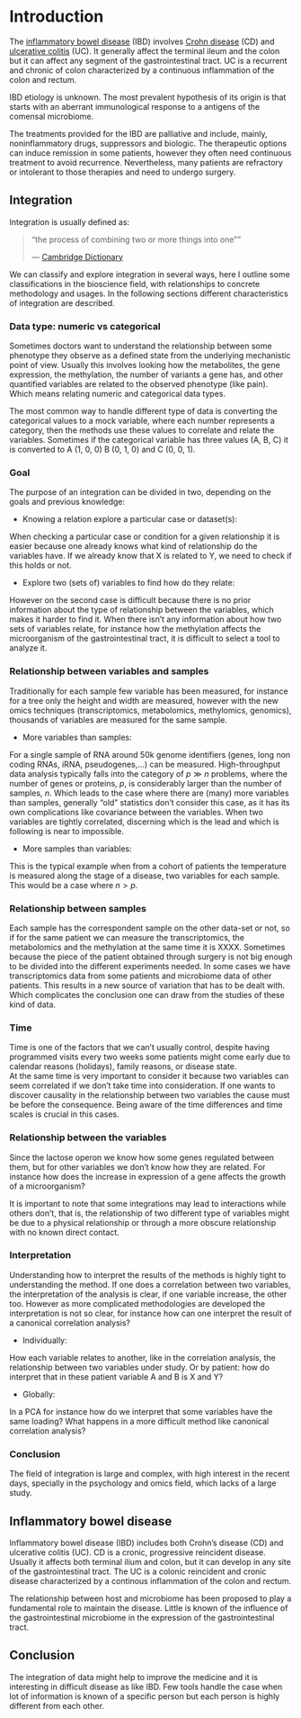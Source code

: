 # Introduction
The [inflammatory bowel disease](https://en.wikipedia.org/wiki/Inflammatory_bowel_disease) 
 (IBD) involves [Crohn disease](https://en.wikipedia.org/wiki/Crohn%27s_disease) (CD) and 
[ulcerative colitis](https://en.wikipedia.org/wiki/Ulcerative_colitis) (UC). 
It generally affect the terminal ileum and the colon but it can affect any segment of the gastrointestinal tract.
UC is a recurrent and chronic of colon characterized by a continuous inflammation of the colon and rectum.

IBD etiology is unknown. 
The most prevalent hypothesis of its origin is that starts with an aberrant immunological response to a antigens of the comensal microbiome.

The treatments provided for the IBD are palliative and include, mainly, noninflammatory drugs, suppressors and biologic. 
The therapeutic options can induce remission in some patients, however they often need continuous treatment to avoid recurrence. 
Nevertheless, many patients are refractory or intolerant to those therapies and need to undergo surgery. 

## Integration
Integration is usually defined as:

> "the process of combining two or more things into one""
>
> --- [Cambridge Dictionary](https://dictionary.cambridge.org/dictionary/english/integration)

We can classify and explore integration in several ways, here I outline some classifications in the bioscience field, with relationships to concrete methodology and usages. 
In the following sections different characteristics of integration are described.

### Data type: numeric vs categorical
Sometimes doctors want to understand the relationship between some phenotype they observe as a defined state from the underlying mechanistic point of view. 
Usually this involves looking how the metabolites, the gene expression, the methylation, the number of variants a gene has, and other quantified variables are related to the observed phenotype (like pain). 
Which means relating numeric and categorical data types. 

The most common way to handle different type of data is converting the categorical values to a mock variable, where each number represents a category, then the methods use these values to correlate and relate the variables.
Sometimes if the categorical variable has three values (A, B, C) it is converted to A (1, 0, 0) B (0, 1, 0) and C (0, 0, 1). 

### Goal
The purpose of an integration can be divided in two, depending on the goals and previous knowledge:

- Knowing a relation explore a particular case or dataset(s):

When checking a particular case or condition for a given relationship it is easier because one already knows what kind of relationship do the variables have. 
If we already know that X is related to Y, we need to check if this holds or not. 

- Explore two (sets of) variables to find how do they relate:  

However on the second case is difficult because there is no prior information about the type of relationship between the variables, which makes it harder to find it. 
When there isn't any information about how two sets of variables relate, for instance how the methylation affects the microorganism of the gastrointestinal tract, it is difficult to select a tool to analyze it.

### Relationship between variables and samples
Traditionally for each sample few variable has been measured, for instance for a tree only the height and width are measured, however with the new omics techniques (transcriptomics, metabolomics, methylomics, genomics), thousands of variables are measured for the same sample.

- More variables than samples:  

For a single sample of RNA around 50k genome identifiers (genes, long non coding RNAs, iRNA, pseudogenes,...) can be measured. High-throughput data analysis typically falls into the category of $p \gg n$ problems, where the number of genes or proteins, $p$, is considerably larger than the number of samples, $n$. 
Which leads to the case where there are (many) more variables than samples, generally "old" statistics don't consider this case, as it has its own complications like covariance between the variables. 
When two variables are tightly correlated, discerning which is the lead and which is following is near to impossible.

- More samples than variables:  

This is the typical example when from a cohort of patients the temperature is measured along the stage of a disease, two variables for each sample. This would be a case where $n \gt p$.

### Relationship between samples
Each sample has the correspondent sample on the other data-set or not, so if for the same patient we can measure the transcriptomics, the metabolomics and the methylation at the same time it is XXXX.
Sometimes because the piece of the patient obtained through surgery is not big enough to be divided into the different experiments needed.
In some cases we have transcriptomics data from some patients and microbiome data of other patients. This results in a new source of variation that has to be dealt with. Which complicates the conclusion one can draw from the studies of these kind of data.

### Time
Time is one of the factors that we can't usually control, despite having programmed visits every two weeks some patients might come early due to calendar reasons (holidays), family reasons, or disease state.  
At the same time is very important to consider it because two variables can seem correlated if we don't take time into consideration.
If one wants to discover causality in the relationship between two variables the cause must be before the consequence. 
Being aware of the time differences and time scales is crucial in this cases.

### Relationship between the variables
Since the lactose operon we know how some genes regulated between them, but for other variables we don't know how they are related. 
For instance how does the increase in expression of a gene affects the growth of a microorganism?

It is important to note that some integrations may lead to interactions while others don't, that is, the relationship of two different type of variables might be due to a physical relationship or through a more obscure relationship with no known direct contact. 

### Interpretation
Understanding how to interpret the results of the methods is highly tight to understanding the method. 
If one does a correlation between two variables, the interpretation of the analysis is clear, if one variable increase, the other too. 
However as more complicated methodologies are developed the interpretation is not so clear, for instance how can one interpret the result of a canonical correlation analysis?

- Individually:

How each variable relates to another, like in the correlation analysis, the relationship between two variables under study.
Or by patient: how do interpret that in these patient variable A and B is X and Y? 

- Globally:

In a PCA for instance how do we interpret that some variables have the same loading? 
What happens in a more difficult method like canonical correlation analysis?

### Conclusion
The field of integration is large and complex, with high interest in the recent days, specially in the psychology and omics field, which lacks of a large study. 

## Inflammatory bowel disease {#IBD}
Inflammatory bowel disease (IBD) includes both Crohn's disease (CD) and ulcerative colitis (UC). 
CD is a cronic, progressive reincident disease. Usually it affects both terminal ilium and colon, but it can develop in any site of the gastrointestinal tract. 
The UC is a colonic reincident and cronic disease characterized by a continous inflammation of the colon and rectum.

The relationship between host and microbiome has been proposed to play a fundamental role to maintain the disease. Little is known of the influence of the gastrointestinal microbiome in the expression of the gastrointestinal tract. 

## Conclusion
The integration of data might help to improve the medicine and it is interesting in difficult disease as like IBD. 
Few tools handle the case when lot of information is known of a specific person but each person is highly different from each other. 


